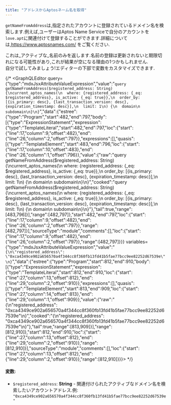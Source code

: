 ```yaml
---
title: "アドレスからAptosネーム名を取得"
---
```



`getNameFromAddress`は,指定されたアカウントに登録されているドメイン名を検索します.例えば,ユーザーはAptos Name Serviceで自分のアカウントを`love.apt`に関連付けて登録することができます.詳細については,https://www.aptosnames.com/ をご覧ください.

<Aside type="caution">
  これ&#x306F;_&#x30A2;クティブ&#x306A;_&#x540D;前のみを返します.名前の登録は更新されないと期限切れになる可能性があり,これが結果が空になる理由の1つかもしれません.
</Aside>

<Aside type="note">
  自分で試してみましょう!エディターの下部で変数をカスタマイズできます.
</Aside>

{/* <GraphQLEditor query={"type":"mdxJsxAttributeValueExpression","value":"`query getNameFromAddress($registered_address: String) {\ncurrent_aptos_names(\n  where: {registered_address: {_eq: $registered_address}, is_active: {_eq: true}},\n  order_by: [{is_primary: desc}, {last_transaction_version: desc}, {expiration_timestamp: desc}],\n  limit: 1\n) {\n  domain\n  subdomain\n}\n}`","data":{"estree":{"type":"Program","start":482,"end":797,"body":[{"type":"ExpressionStatement","expression":{"type":"TemplateLiteral","start":482,"end":797,"loc":{"start":{"line":17,"column":9,"offset":482},"end":{"line":26,"column":2,"offset":797}},"expressions":[],"quasis":[{"type":"TemplateElement","start":483,"end":796,"loc":{"start":{"line":17,"column":10,"offset":483},"end":{"line":26,"column":1,"offset":796}},"value":{"raw":"query getNameFromAddress($registered_address: String) {\ncurrent_aptos_names(\n  where: {registered_address: {_eq: $registered_address}, is_active: {_eq: true}},\n  order_by: [{is_primary: desc}, {last_transaction_version: desc}, {expiration_timestamp: desc}],\n  limit: 1\n) {\n  domain\n  subdomain\n}\n}","cooked":"query getNameFromAddress($registered_address: String) {\ncurrent_aptos_names(\n  where: {registered_address: {_eq: $registered_address}, is_active: {_eq: true}},\n  order_by: [{is_primary: desc}, {last_transaction_version: desc}, {expiration_timestamp: desc}],\n  limit: 1\n) {\n  domain\n  subdomain\n}\n}"},"tail":true,"range":[483,796]}],"range":[482,797]},"start":482,"end":797,"loc":{"start":{"line":17,"column":9,"offset":482},"end":{"line":26,"column":2,"offset":797}},"range":[482,797]}],"sourceType":"module","comments":[],"loc":{"start":{"line":17,"column":9,"offset":482},"end":{"line":26,"column":2,"offset":797}},"range":[482,797]}}} variables={"type":"mdxJsxAttributeValueExpression","value":"`{\n\"registered_address\": \"0xca4349ce902a656570a4f344cc8f360fb13fd41b5fae77bcc9ee82252d67539e\"\n}`","data":{"estree":{"type":"Program","start":812,"end":910,"body":[{"type":"ExpressionStatement","expression":{"type":"TemplateLiteral","start":812,"end":910,"loc":{"start":{"line":27,"column":13,"offset":812},"end":{"line":29,"column":2,"offset":910}},"expressions":[],"quasis":[{"type":"TemplateElement","start":813,"end":909,"loc":{"start":{"line":27,"column":14,"offset":813},"end":{"line":29,"column":1,"offset":909}},"value":{"raw":"{\n\"registered_address\": \"0xca4349ce902a656570a4f344cc8f360fb13fd41b5fae77bcc9ee82252d67539e\"\n}","cooked":"{\n\"registered_address\": \"0xca4349ce902a656570a4f344cc8f360fb13fd41b5fae77bcc9ee82252d67539e\"\n}"},"tail":true,"range":[813,909]}],"range":[812,910]},"start":812,"end":910,"loc":{"start":{"line":27,"column":13,"offset":812},"end":{"line":29,"column":2,"offset":910}},"range":[812,910]}],"sourceType":"module","comments":[],"loc":{"start":{"line":27,"column":13,"offset":812},"end":{"line":29,"column":2,"offset":910}},"range":[812,910]}}}></GraphQLEditor> */}

#### 変数:

- `$registered_address`: **String** - 関連付けられたアクティブなドメイン名を検索したいアカウントアドレス.例: `"0xca4349ce902a656570a4f344cc8f360fb13fd41b5fae77bcc9ee82252d67539e"`
